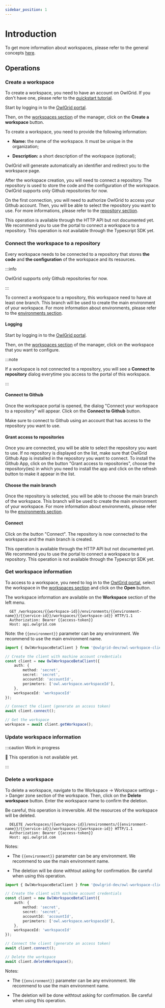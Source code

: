 ```yaml
---
sidebar_position: 1
---
```



# Introduction

To get more information about workspaces, please refer to the general concepts [here](/docs/general/concepts/workspaces).

## Operations

### Create a workspace

To create a workspace, you need to have an account on OwlGrid. If you don't have one, please refer to the [quickstart tutorial](/docs/general/quickstart/intro).

<Tabs groupId="client">
  <TabItem value="portal" label="Portal">

Start by logging in to the [OwlGrid portal](https://portal.owlgrid.com/). 
  
Then, on the [workspaces section](https://portal.owlgrid.com/manager/workspaces) of the manager, click on the **Create a workspace** button.

To create a workspace, you need to provide the following information:
- **Name:** the name of the workspace. It must be unique in the organization;
  
- **Description:** a short description of the workspace (optional);

OwlGrid will generate automatically an identifier and redirect you to the workspace page.

After the workspace creation, you will need to connect a repository. The repository is used to store the code and the configuration of the workspace. OwlGrid supports only Github repositories for now.

On the first connection, you will need to authorize OwlGrid to access your Github account. Then, you will be able to select the repository you want to use. For more informations, please refer to the [repository section](#connect-to-repository).

  </TabItem>
  <TabItem value="http" label="HTTP API">
    This operation is available through the HTTP API but not documented yet. We recommend you to use the portal to connect a workspace to a repository.
  </TabItem>
  <TabItem value="typescript" label="Typescript">
  This operation is not available through the Typescript SDK yet.
  </TabItem>
</Tabs>

### Connect the workspace to a repository

Every workspace needs to be connected to a repository that stores **the code** and **the configuration** of the workspace and its resources. 

:::info

OwlGrid supports only Github repositories for now.

:::

To connect a workspace to a repository, this workspace need to have at least one branch. This branch will be used to create the main environment of your workspace. For more information about environments, please refer to the [environments section](/docs/resources/owl-workspace/environments).

<Tabs groupId="client">
  <TabItem value="portal" label="Portal">

#### Logging

Start by logging in to the [OwlGrid portal](https://portal.owlgrid.com/). 
  
Then, on the [workspaces section](https://portal.owlgrid.com/manager/workspaces) of the manager, click on the workspace that you want to configure.

:::note

If a workspace is not connected to a repository, you will see a **Connect to repository** dialog everytime you access to the portal of this workspace.

:::

#### Connect to Github

Once the workspace portal is opened, the dialog "Connect your workspace to a repository" will appear. Click on the **Connect to Github** button. 

Make sure to connect to Github using an account that has access to the repository you want to use.

#### Grant access to repositories

Once you are connected, you will be able to select the repository you want to use. If no repository is displayed on the list, make sure that OwlGrid Github App is installed in the repository you want to connect. To install the Github App, click on the button "Grant access to repositories", choose the repository(ies) in which you need to install the app and click on the refresh button to make it appear in the list.

#### Choose the main branch

Once the repository is selected, you will be able to choose the main branch of the workspace. This branch will be used to create the main environment of your workspace. For more information about environments, please refer to the [environments section](/docs/resources/owl-workspace/environments).

#### Connect

Click on the button "Connect". The repository is now connected to the workspace and the main branch is created.

  </TabItem>
  <TabItem value="http" label="HTTP API">
  This operation is available through the HTTP API but not documented yet. We recommend you to use the portal to connect a workspace to a repository.
  </TabItem>
  <TabItem value="typescript" label="Typescript">
  This operation is not available through the Typescript SDK yet.
  </TabItem>
</Tabs>

### Get workspace information

<Tabs groupId="client">
  <TabItem value="portal" label="Portal">

To access to a workspace, you need to log in to the [OwlGrid portal](https://portal.owlgrid.com/), select the workspace in the [workspaces section](https://portal.owlgrid.com/manager/workspaces) and click on the **Open** button.

The workspace information are available on the **Workspace** section of the left menu.
  
  </TabItem>
  <TabItem value="http" label="HTTP API">

```http
  GET /workspaces/{{workspace-id}}/environments/{{environment-name}}/{{service-id}}/workspaces/{{workspace-id}} HTTP/1.1
  Authorization: Bearer {{access-token}}
  Host: api.owlgrid.com
```

Note: the `{{environment}}` parameter can be any environment. We recommend to use the main environment name.

  </TabItem>
  <TabItem value="typescript" label="Typescript">

```typescript
import { OwlWorkspaceBetaClient } from '@owlgrid-dev/owl-workspace-client';

// Create the client with machine account credentials
const client = new OwlWorkspaceBetaClient({
    auth: {
        method: 'secret',
        secret: 'secret',
        accountId: 'accountId',
        perimeters: ['owl.workspace.workspaceId'],
    },
    workspaceId: 'workspaceId'
});

// Connect the client (generate an access token)
await client.connect();

// Get the workspace
workspace = await client.getWorkspace();
```

  </TabItem>
</Tabs>

### Update workspace information

:::caution Work in progress

🚧 This operation is not available yet.

:::

### Delete a workspace

<Tabs groupId="client">
  <TabItem value="portal" label="Portal">

To delete a workspace, navigate to the Workspace -> Workspace settings -> Danger zone section of the workspace. Then, click on the **Delete workspace** button. Enter the workspace name to confirm the deletion.

Be careful, this operation is irreversible. All the resources of the workspace will be deleted.

  </TabItem>
    <TabItem value="http" label="HTTP API">

```http
  DELETE /workspaces/{{workspace-id}}/environments/{{environment-name}}/{{service-id}}/workspaces/{{workspace-id}} HTTP/1.1
  Authorization: Bearer {{access-token}}
  Host: api.owlgrid.com
```

Notes:
- The `{{environment}}` parameter can be any environment. We recommend to use the main environment name.
- The deletion will be done withtout asking for confirmation. Be careful when using this operation.


  </TabItem>
  <TabItem value="typescript" label="Typescript">

```typescript
import { OwlWorkspaceBetaClient } from '@owlgrid-dev/owl-workspace-client';

// Create the client with machine account credentials
const client = new OwlWorkspaceBetaClient({
    auth: {
        method: 'secret',
        secret: 'secret',
        accountId: 'accountId',
        perimeters: ['owl.workspace.workspaceId'],
    },
    workspaceId: 'workspaceId'
});

// Connect the client (generate an access token)
await client.connect();

// Delete the workspace
await client.deleteWorkspace();
```

Notes:
- The `{{environment}}` parameter can be any environment. We recommend to use the main environment name.
- The deletion will be done withtout asking for confirmation. Be careful when using this operation.


  </TabItem>
</Tabs>